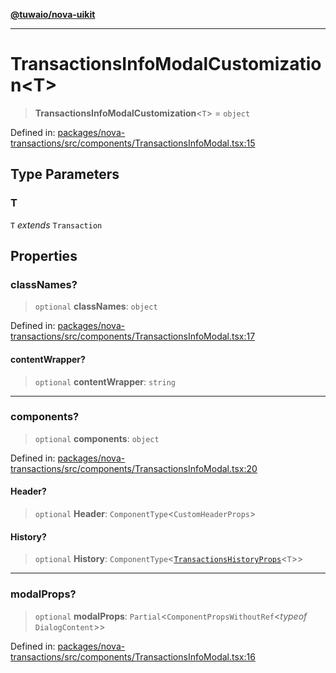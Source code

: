 [**@tuwaio/nova-uikit**](../../../README.md)

***

# TransactionsInfoModalCustomization\<T\>

> **TransactionsInfoModalCustomization**\<`T`\> = `object`

Defined in: [packages/nova-transactions/src/components/TransactionsInfoModal.tsx:15](https://github.com/TuwaIO/nova-uikit/blob/9743e7f79987e2dfa03044eb756db5e1c1b1b37b/packages/nova-transactions/src/components/TransactionsInfoModal.tsx#L15)

## Type Parameters

### T

`T` *extends* `Transaction`

## Properties

### classNames?

> `optional` **classNames**: `object`

Defined in: [packages/nova-transactions/src/components/TransactionsInfoModal.tsx:17](https://github.com/TuwaIO/nova-uikit/blob/9743e7f79987e2dfa03044eb756db5e1c1b1b37b/packages/nova-transactions/src/components/TransactionsInfoModal.tsx#L17)

#### contentWrapper?

> `optional` **contentWrapper**: `string`

***

### components?

> `optional` **components**: `object`

Defined in: [packages/nova-transactions/src/components/TransactionsInfoModal.tsx:20](https://github.com/TuwaIO/nova-uikit/blob/9743e7f79987e2dfa03044eb756db5e1c1b1b37b/packages/nova-transactions/src/components/TransactionsInfoModal.tsx#L20)

#### Header?

> `optional` **Header**: `ComponentType`\<`CustomHeaderProps`\>

#### History?

> `optional` **History**: `ComponentType`\<[`TransactionsHistoryProps`](TransactionsHistoryProps.md)\<`T`\>\>

***

### modalProps?

> `optional` **modalProps**: `Partial`\<`ComponentPropsWithoutRef`\<*typeof* `DialogContent`\>\>

Defined in: [packages/nova-transactions/src/components/TransactionsInfoModal.tsx:16](https://github.com/TuwaIO/nova-uikit/blob/9743e7f79987e2dfa03044eb756db5e1c1b1b37b/packages/nova-transactions/src/components/TransactionsInfoModal.tsx#L16)
